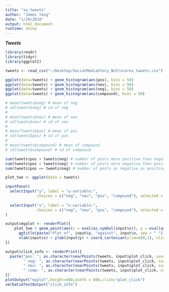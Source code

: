 ```yaml
---
title: "sa_tweets"
author: "James Yang"
date: "1/29/2018"
output: html_document
runtime: shiny
---
```


***Tweets***

```r
library(readr)
library(tidyr)
library(ggplot2)

tweets <- read_csv("~/Desktop/SocialMediaStory_NLP/scores_tweets.csv")

ggplot(data=tweets) + geom_histogram(aes(pos), bins = 50)
ggplot(data=tweets) + geom_histogram(aes(neu), bins = 50)
ggplot(data=tweets) + geom_histogram(aes(neg), bins = 50)
ggplot(data=tweets) + geom_histogram(aes(compound), bins = 50)

# mean(tweets$neg) # mean of neg
# sd(tweets$neg) # sd of neg
# 
# mean(tweets$neu) # mean of neu
# sd(tweets$neu) # sd of neu
# 
# mean(tweets$pos) # mean of pos
# sd(tweets$pos) # sd of pos
# 
# mean(tweets$compound) # mean of compound
# sd(tweets$compound) # sd of compound

sum(tweets$pos > tweets$neg) # number of posts more positive than negative
sum(tweets$pos < tweets$neg) # number of posts more negative than positive
sum(tweets$pos == tweets$neg) # number of posts as negative as positive

plot_twe <- ggplot(data = tweets)

inputPanel(
  selectInput("y", label = "y-variable:",
              choices = c("neg", "neu", "pos", "compound"), selected = "neg"),
  
  selectInput("x", label = "x-variable:",
              choices = c("neg", "neu", "pos", "compound"), selected = "pos")
)

output$myplot <- renderPlot({
    plot_twe + geom_point(aes(x = eval(as.symbol(input$x)), y = eval(as.symbol(input$y))), color = "pink", size = 1.5) + 
      ggtitle(paste("Plot of", input$y, "against", input$x, sep = " ")) +
      xlab(input$x) + ylab(input$y) + coord_cartesian(ylim=c(0,1), xlim = c(0,1)) + geom_abline(slope=1)
})

output$click_info <- renderPrint({
  paste("pos: ", as.character(nearPoints(tweets, input$plot_click, xvar = input$x, yvar = input$y)[, "pos"]),
        " neg: ", as.character(nearPoints(tweets, input$plot_click, xvar = input$x, yvar = input$y)[, "neg"]), 
        " neu: ", as.character(nearPoints(tweets, input$plot_click, xvar = input$x, yvar = input$y)[, "neu"]),
        " comp: ", as.character(nearPoints(tweets, input$plot_click, xvar = input$x, yvar = input$y)[, "compound"]), sep = "")
})
plotOutput("myplot",height=400,width = 600,click="plot_click")
verbatimTextOutput("click_info")
```

